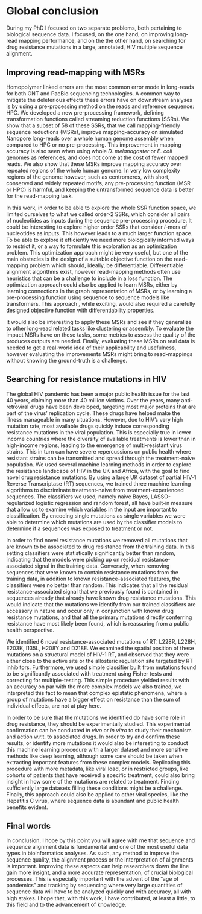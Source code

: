 ```{=tex}
\pagestyle{empty}
```
# Global conclusion {.unnumbered}

During my PhD I focused on two separate problems, both pertaining to biological sequence data. I focused, on the one hand, on improving long-read mapping performance, and on the the other hand, on searching for drug resistance mutations in a large, annotated, HIV multiple sequence alignment.

## Improving read-mapping with MSRs {.unnumbered}

Homopolymer linked errors are the most common error mode in long-reads for both ONT and PacBio sequencing technologies. A common way to mitigate the deleterious effects these errors have on downstream analyses is by using a pre-processing method on the reads and reference sequence: HPC. We developed a new pre-processing framework, defining transformation functions called streaming reduction functions (SSRs). We show that a subset of 58 of these SSRs, that we call mapping-friendly sequence reductions (MSRs), improve mapping-accuracy on simulated Nanopore long-reads over a whole human genome assembly when compared to HPC or no pre-processing. This improvement in mapping-accuracy is also seen when using whole *D. melanogaster* or *E. coli* genomes as references, and does not come at the cost of fewer mapped reads. We also show that these MSRs improve mapping accuracy over repeated regions of the whole human genome. In very low complexity regions of the genome however, such as centromeres, with short, conserved and widely repeated motifs, any pre-processing function (MSR or HPC) is harmful, and keeping the untransformed sequence data is better for the read-mapping task.

In this work, in order to be able to explore the whole SSR function space, we limited ourselves to what we called order-2 SSRs, which consider all pairs of nucleotides as inputs during the sequence pre-processing procedure. It could be interesting to explore higher order SSRs that consider $l$-mers of nucleotides as inputs. This however leads to a much larger function space. To be able to explore it efficiently we need more biologically informed ways to restrict it, or a way to formulate this exploration as an optimization problem. This optimization approach might be very useful, but one of the main obstacles is the design of a suitable objective function on the read-mapping problem which should, ideally, be differentiable. Differentiable alignment algorithms exist, however read-mapping methods often use heuristics that can be a challenge to include in a loss function. The optimization approach could also be applied to learn MSRs, either by learning connections in the graph representation of MSRs, or by learning a pre-processing function using sequence to sequence models like transformers. This approach , while exciting, would also required a carefully designed objective function with differentiability properties.

It would also be interesting to apply these MSRs and see if they generalize to other long-read related tasks like clustering or assembly. To evaluate the impact MSRs have on these tasks, some metrics to assess the quality of the produces outputs are needed. Finally, evaluating these MSRs on real data is needed to get a real-world idea of their applicability and usefulness, however evaluating the improvements MSRs might bring to read-mappings without knowing the ground-truth is a challenge.

## Searching for resistance mutations in HIV {.unnumbered}

The global HIV pandemic has been a major public health issue for the last 40 years, claiming more than 40 million victims. Over the years, many anti-retroviral drugs have been developed, targeting most major proteins that are part of the virus' replication cycle. These drugs have helped make the illness manageable in many situations. However, due to HIV's very high mutation rate, most available drugs quickly induce corresponding resistance mutations in the viral population. This is especially true in lower income countries where the diversity of available treatments is lower than in high-income regions, leading to the emergence of multi-resistant virus strains. This in turn can have severe repercussions on public health where resistant strains can be transmitted and spread through the treatment-naive population. We used several machine learning methods in order to explore the resistance landscape of HIV in the UK and Africa, with the goal to find novel drug resistance mutations. By using a large UK dataset of partial HIV-1 Reverse Transcriptase (RT) sequences, we trained three machine learning algorithms to discriminate treatment-naive from treatment-experienced sequences. The classifiers we used, namely naive Bayes, LASSO-regularized logistic regression and random forest, all have built-in measure that allow us to examine which variables in the input are important to classification. By encoding single mutations as single variables we were able to determine which mutations are used by the classifier models to determine if a sequences was exposed to treatment or not.

In order to find novel resistance mutations we removed all mutations that are known to be associated to drug resistance from the training data. In this setting classifiers were statistically significantly better than random, indicating that the models were picking up on residual resistance-associated signal in the training data. Conversely, when removing sequences that were known to contain resistance mutations from the training data, in addition to known resistance-associated features, the classifiers were no better than random. This indicates that all the residual resistance-associated signal that we previously found is contained in sequences already that already have known drug resistance mutations. This would indicate that the mutations we identify from our trained classifiers are accessory in nature and occur only in conjunction with known drug resistance mutations, and that all the primary mutations directly conferring resistance have most likely been found, which is reassuring from a public health perspective.

We identified 6 novel resistance-associated mutations of RT: L228R, L228H, E203K, I135L, H208Y and D218E. We examined the spatial position of these mutations on a structural model of HIV-1 RT, and observed that they were either close to the active site or the allosteric regulation site targeted by RT inhibitors. Furthermore, we used simple classifier built from mutations found to be significantly associated with treatment using Fisher tests and correcting for multiple-testing. This simple procedure yielded results with an accuracy on par with the more complex models we also trained, we interpreted this fact to mean that complex epistatic phenomena, where a group of mutations have a bigger effect on resistance than the sum of individual effects, are not at play here.

In order to be sure that the mutations we identified do have some role in drug resistance, they should be experimentally studied. This experimental confirmation can be conducted *in vivo* or *in vitro* to study their mechanism and action w.r.t. to associated drugs. In order to try and confirm these results, or identify more mutations it would also be interesting to conduct this machine learning procedure with a larger dataset and more sensitive methods like deep learning, although some care should be taken when extracting important features from these complex models. Replicating this procedure with more metadata, like viral load, or in restricted groups, like cohorts of patients that have received a specific treatment, could also bring insight in how some of the mutations are related to treatment. Finding sufficiently large datasets filling these conditions might be a challenge. Finally, this approach could also be applied to other viral species, like the Hepatitis C virus, where sequence data is abundant and public health benefits evident.

## Final words {.unnumbered}

In conclusion, I hope by this point you will agree with me that sequence and sequence alignment data is fundamental and one of the most useful data types in bioinformatics analyses. As such, any method to improve the sequence quality, the alignment process or the interpretation of alignments is important. Improving these aspects can help researchers down the line gain more insight, and a more accurate representation, of crucial biological processes. This is especially important with the advent of the "age of pandemics" and tracking by sequencing where very large quantities of sequence data will have to be analyzed quickly and with accuracy, all with high stakes. I hope that, with this work, I have contributed, at least a little, to this field and to the advancement of knowledge.

\cleardoubleevenpage
